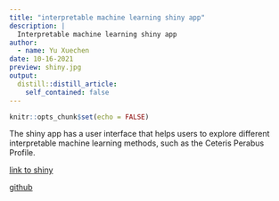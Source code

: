 ```yaml
---
title: "interpretable machine learning shiny app"
description: |
  Interpretable machine learning shiny app
author:
  - name: Yu Xuechen
date: 10-16-2021
preview: shiny.jpg
output:
  distill::distill_article:
    self_contained: false
---
```



```r
knitr::opts_chunk$set(echo = FALSE)
```

The shiny app has a user interface that helps users to explore different interpretable machine learning methods, such as the Ceteris Perabus Profile. 

[link to shiny](https://xuechen-yu.shinyapps.io/interpretable_machine_learning/)

[github](https://github.com/kidakk/lending_small)

